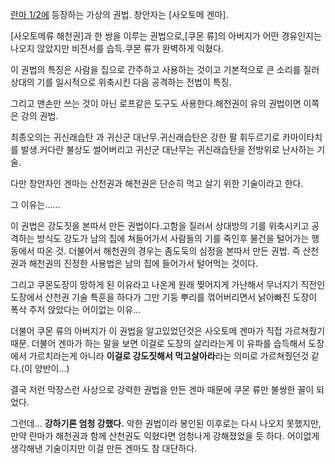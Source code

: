 [[란마 1/2]]에 등장하는 가상의 권법. 창안자는 [사오토메 겐마].

[사오토메류 해천권]과 한 쌍을 이루는 권법으로,[쿠몬 류]의 아버지가 어떤 경유인지는 나오지 않았지만 비전서를 습득.쿠몬 류가 완벽하게 익혔다. 

이 권법의 특징은 사람을 집으로 간주하고 사용하는 것이고 기본적으로 큰 소리를 질러 상대의 기를 일시적으로 위축시킨 다음 공격하는 전법이 특징.

그리고 맨손만 쓰는 것이 아닌 로프같은 도구도 사용한다.해천권이 유의 권법이면 이쪽은 강의 권법.

최종오의는 귀신래습탄 과 귀신군 대난무.귀신래습탄은 강한 팔 휘두르기로 카마이타치를 발생.커다란 불상도 썰어버리고 귀신군 대난무는 귀신래습탄을 전방위로 난사하는 기술. 

다만 창안자인 겐마는 산천권과 해천권은 단순히 먹고 살기 위한 기술이라고 한다.

그 이유는......

이 권법은 강도짓을 본따서 만든 권법이다.고함을 질러서 상대방의 기를 위축시키고 공격하는 방식도 강도가 남의 집에 쳐들어가서 사람들의 기를 죽인후 물건을 털어가는 행동에서 따온 것. 더불어서 해천권의 경우는 좀도둑의 심정을 본따서 만든 권법. 즉 산천권과 해천권의 진정한 사용법은 남의 집에 들어가서 털어먹는 것이다.

그리고 쿠몬도장이 망하게 된 이유라고 나온게 원래 찢어지게 가난해서 무너지기 직전인 도장에서 산천권 기술 특훈을 하다가 그만 기둥 뿌리를 꺾어버리면서 낡아빠진 도장이 폭삭 주저 앉았다는 어이없는 이유...

더불어 쿠몬 류의 아버지가 이 권법을 알고있었던것은 사오토메 겐마가 직접 가르쳐줬기때문. 더불어 겐마가 하는 말을 보면 이걸로 도장의 살리라는게 이 유파를 습득해서 도장에서 가르치라는게 아니라 '''이걸로 강도짓해서 먹고살아라'''라는 의미로 가르쳐줬던것 같다.(이 양반이...)

결국 저런 막장스런 사상으로 강력한 권법을 만든 겐마 때문에 쿠몬 류만 불쌍한 꼴이 되었다.

그런데... '''강하기론 엄청 강했다.''' 악한 권법이라 봉인된 이후로는 다시 나오지 못했지만, 만약 란마가 해천권과 함께 산천권도 익혔다면 엄청나게 강해졌었을 듯 하다. 어이없게 생각해낸 기술이지만 이걸 만든 겐마도 참 대단하다.
